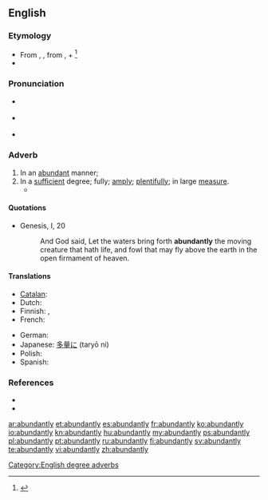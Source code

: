 ==English==

===Etymology===
* From {{etyl|enm}} {{term|abundauntly|lang=enm}}, {{term|habundauntly|lang=enm}}, from {{etyl|enm}} {{term|abundaunt|lang=enm}}, {{term|habundaunt|lang=enm}} + {{term|-ly||in a specified manner|lang=enm}}<ref name=WI3>{{reference-book | last =| first = | authorlink =  | coauthors =  | editor =Gove, Philip Babcock    | others =  | title = Webster's Third International Dictionary of the English Language Unabridged | origdate =  | origyear = 1909 | origmonth =  | url =  | format =  | accessdate =  | accessyear =  | accessmonth =  | edition =  | date =  | year =1976  | month =  | publisher =G. & C. Merriam Co.  | location = Springfield, MA | language =  | id =  | doi = | isbn =0-87779-101-5 | lccn = | ol = | pages =8| chapter =  | chapterurl =  | quote =}}</ref>
* {{suffix|abundant|ly}}

===Pronunciation===
* {{a|RP}} {{IPA|/əˈbʌn.dn̩t.li/}}
* {{a|US}} {{IPA|/əˈbʌn.dn̩t.li/|/əˈbn̩.dn̩t.li/}}
* {{audio|en-us-abundantly.ogg|Audio (US)}}

===Adverb===
{{en-adv}}

# In an [[abundant]] manner;
# In a [[sufficient]] degree; fully; [[amply]]; [[plentifully]]; in large [[measure]].
#*{{quote-news
|year=2012
|date=May 26 2012
|author=Phil McNulty
|title=Norway 0-1 England
|work=BBC Sport
|url=http://www.bbc.co.uk/sport/0/football/18184726
|page=
|passage=Hodgson also has Wayne Rooney to call on once he has served a two-match suspension at the start of the tournament - and it is '''abundantly''' clear England will rely as heavily as ever on his ability to shape the outcome of important games.}}

====Quotations====
* {{RQ:AV}} Genesis, I, 20
*: And God said, Let the waters bring forth '''abundantly''' the moving creature that hath life, and fowl that may fly above the earth in the open firmament of heaven.

====Translations====
{{trans-top|in an abundant manner}}
* [[Catalan]]: {{t+|ca|abundantment}}
* Dutch: {{t+|nl|overvloedig}}
* Finnish: {{t+|fi|runsaasti}}, {{t-|fi|yllin kyllin}}
* French: {{t+|fr|abondamment}}
{{trans-mid}}
* German: {{t+|de|reichlich}}
* Japanese: [[多量に]] (taryō ni)
* Polish: {{t+|pl|obficie}}
* Spanish: {{t+|es|abundantemente}}
{{trans-bottom}}

===References===
<references/>
* {{R:Century 1911}}
* {{R:Webster 1913}}

[[Category:English degree adverbs]]

[[ar:abundantly]]
[[et:abundantly]]
[[es:abundantly]]
[[fr:abundantly]]
[[ko:abundantly]]
[[io:abundantly]]
[[kn:abundantly]]
[[hu:abundantly]]
[[my:abundantly]]
[[ps:abundantly]]
[[pl:abundantly]]
[[pt:abundantly]]
[[ru:abundantly]]
[[fi:abundantly]]
[[sv:abundantly]]
[[te:abundantly]]
[[vi:abundantly]]
[[zh:abundantly]]